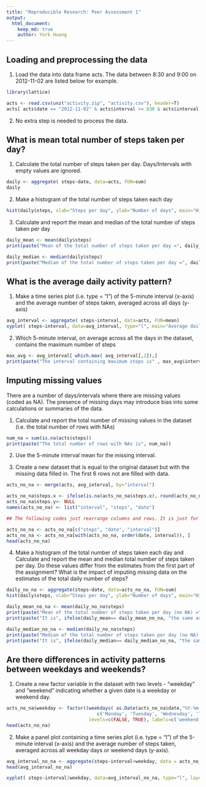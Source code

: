 ```yaml
---
title: "Reproducible Research: Peer Assessment 1"
output: 
  html_document:
    keep_md: true
    author: York Huang
---
```



## Loading and preprocessing the data

1. Load the data into data frame acts. The data between 8:30 and 9:00 on 2012-11-02 are listed below for example.
```r
library(lattice)

acts <- read.csv(unz("activity.zip", "activity.csv"), header=T)
acts[ acts$date == "2012-11-02" & acts$interval >= 830 & acts$interval <= 900, ]

```

2. No extra step is needed to process the data.

## What is mean total number of steps taken per day?

1. Calculate the total number of steps taken per day. Days/Intervals with empty values are ignored.
```r
daily <- aggregate( steps~date, data=acts, FUN=sum)
daily
```

2. Make a histogram of the total number of steps taken each day
```r
hist(daily$steps, xlab="Steps per day", ylab="Number of days", main="Histograms of total Steps per day")
```

3. Calculate and report the mean and median of the total number of steps taken per day
```r
daily_mean <- mean(daily$steps)
print(paste("Mean of the total number of steps taken per day =", daily_mean))

daily_median <- median(daily$steps)
print(paste("Median of the total number of steps taken per day =", daily_median))
```

## What is the average daily activity pattern?
1. Make a time series plot (i.e. type = "l") of the 5-minute interval (x-axis) and the average number of steps taken, averaged across all days (y-axis)
```r
avg_interval <- aggregate( steps~interval, data=acts, FUN=mean)
xyplot( steps~interval, data=avg_interval, type="l", main="Average daily activity pattern")
```

2. Which 5-minute interval, on average across all the days in the dataset, contains the maximum number of steps
```r
max_avg <- avg_interval[ which.max( avg_interval[,2]),]
print(paste("The interval containing maximum steps is" , max_avg$interval, ". And the maximum average steps are", max_avg$steps))
```

## Imputing missing values
There are a number of days/intervals where there are missing values (coded as NA). The presence of missing days may introduce bias into some calculations or summaries of the data.

1. Calculate and report the total number of missing values in the dataset (i.e. the total number of rows with NAs)
```r
num_na = sum(is.na(acts$steps))
print(paste("The total number of rows with NAs is", num_na))
```

2. Use the 5-minute interval mean for the missing interval.


3. Create a new dataset that is equal to the original dataset but with the missing data filled in. The first 6 rows not are filled with data.
```r
acts_no_na <- merge(acts, avg_interval, by="interval")

acts_no_na$steps.x <- ifelse(is.na(acts_no_na$steps.x), round(acts_no_na$steps.y), acts_no_na$steps.x)
acts_no_na$steps.y<- NULL
names(acts_no_na) <- list("interval", "steps", "date")

## The following codes just rearrange columns and rows. It is just for getting the same format as the original data.

acts_no_na <- acts_no_na[c("steps", "date", "interval")]
acts_no_na <- acts_no_na[with(acts_no_na, order(date, interval)), ]
head(acts_no_na)
```

4. Make a histogram of the total number of steps taken each day and Calculate and report the mean and median total number of steps taken per day. Do these values differ from the estimates from the first part of the assignment? What is the impact of imputing missing data on the estimates of the total daily number of steps?
```r
daily_no_na <- aggregate(steps~date, data=acts_no_na, FUN=sum)
hist(daily$steps, xlab="Steps per day", ylab="Number of days", main="Histograms of total Steps per day (No NA)")

daily_mean_no_na <- mean(daily_no_na$steps)
print(paste("Mean of the total number of steps taken per day (no NA) =", daily_mean_no_na))
print(paste("It is", ifelse(daily_mean== daily_mean_no_na, "the same as", "different to"), "the value with na."))

daily_median_no_na <- median(daily_no_na$steps)
print(paste("Median of the total number of steps taken per day (no NA) =", daily_median_no_na))
print(paste("It is", ifelse(daily_median== daily_median_no_na, "the same as", "different to"), "the value with na."))
```

## Are there differences in activity patterns between weekdays and weekends?

1. Create a new factor variable in the dataset with two levels - "weekday" and "weekend" indicating whether a given date is a weekday or weekend day.
```r
acts_no_na$weekday <- factor((weekdays( as.Date(acts_no_na$date,"%Y-%m-%d")) %in% 
                                 c('Monday', 'Tuesday', 'Wednesday', 'Thursday', 'Friday')), 
                              levels=c(FALSE, TRUE), labels=c('weekend', 'weekday'))
head(acts_no_na)
```

2. Make a panel plot containing a time series plot (i.e. type = "l") of the 5-minute interval (x-axis) and the average number of steps taken, averaged across all weekday days or weekend days (y-axis). 

```r
avg_interval_no_na <- aggregate(steps~interval+weekday, data = acts_no_na, FUN=mean)
head(avg_interval_no_na)

xyplot( steps~interval|weekday, data=avg_interval_no_na, type="l", layout=c(1,2))
```

